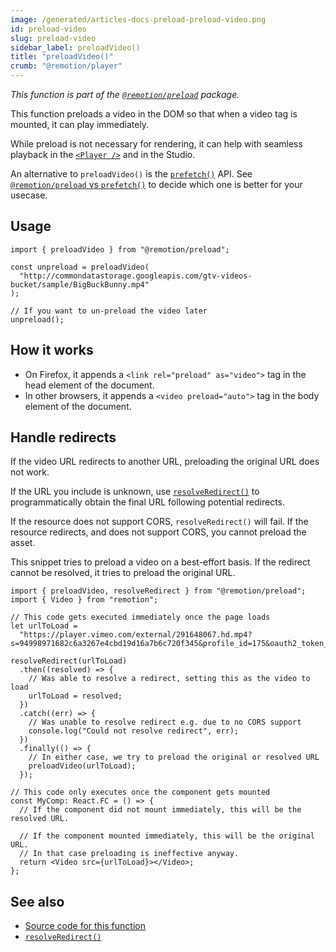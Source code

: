 ```yaml
---
image: /generated/articles-docs-preload-preload-video.png
id: preload-video
slug: preload-video
sidebar_label: preloadVideo()
title: "preloadVideo()"
crumb: "@remotion/player"
---
```


_This function is part of the [`@remotion/preload`](/docs/preload) package._

This function preloads a video in the DOM so that when a video tag is mounted, it can play immediately.

While preload is not necessary for rendering, it can help with seamless playback in the [`<Player />`](/docs/player) and in the Studio.

An alternative to `preloadVideo()` is the [`prefetch()`](/docs/prefetch) API. See [`@remotion/preload` vs `prefetch()`](/docs/player/preloading#remotionpreload-vs-prefetch) to decide which one is better for your usecase.

## Usage

```tsx twoslash
import { preloadVideo } from "@remotion/preload";

const unpreload = preloadVideo(
  "http://commondatastorage.googleapis.com/gtv-videos-bucket/sample/BigBuckBunny.mp4"
);

// If you want to un-preload the video later
unpreload();
```

## How it works

- On Firefox, it appends a `<link rel="preload" as="video">` tag in the head element of the document.
- In other browsers, it appends a `<video preload="auto">` tag in the body element of the document.

## Handle redirects

If the video URL redirects to another URL, preloading the original URL does not work.

If the URL you include is unknown, use [`resolveRedirect()`](/docs/preload/resolve-redirect) to programmatically obtain the final URL following potential redirects.

If the resource does not support CORS, `resolveRedirect()` will fail. If the resource redirects, and does not support CORS, you cannot preload the asset.

This snippet tries to preload a video on a best-effort basis. If the redirect cannot be resolved, it tries to preload the original URL.

```tsx twoslash
import { preloadVideo, resolveRedirect } from "@remotion/preload";
import { Video } from "remotion";

// This code gets executed immediately once the page loads
let urlToLoad =
  "https://player.vimeo.com/external/291648067.hd.mp4?s=94998971682c6a3267e4cbd19d16a7b6c720f345&profile_id=175&oauth2_token_id=57447761";

resolveRedirect(urlToLoad)
  .then((resolved) => {
    // Was able to resolve a redirect, setting this as the video to load
    urlToLoad = resolved;
  })
  .catch((err) => {
    // Was unable to resolve redirect e.g. due to no CORS support
    console.log("Could not resolve redirect", err);
  })
  .finally(() => {
    // In either case, we try to preload the original or resolved URL
    preloadVideo(urlToLoad);
  });

// This code only executes once the component gets mounted
const MyComp: React.FC = () => {
  // If the component did not mount immediately, this will be the resolved URL.

  // If the component mounted immediately, this will be the original URL.
  // In that case preloading is ineffective anyway.
  return <Video src={urlToLoad}></Video>;
};
```

## See also

- [Source code for this function](https://github.com/remotion-dev/remotion/blob/main/packages/preload/src/preload-video.ts)
- [`resolveRedirect()`](/docs/preload/resolve-redirect)
